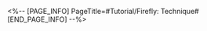 <%-- [PAGE_INFO]
PageTitle=#Tutorial/Firefly: Technique#
[END_PAGE_INFO] --%>
{{Tutorial
|sort      = 111901
|title     = Firefly: Technique
|subtitle  = 
|type      = 
|about     = 
|image1    = Tutorial Firefly Technique 1.png{{subst:void|<!--$UPLOAD:<<SpriteOutput/TutorialPic/TutorialPage_111901.png>-<Tutorial Firefly Technique 1.png>>}}
|text1     = Firefly can use her Technique to leap into the air and {{Color|h|nobold=1|move about freely}}
|image2    = Tutorial Firefly Technique 2.png{{subst:void|<!--$UPLOAD:<<SpriteOutput/TutorialPic/TutorialPage_111902.png>-<Tutorial Firefly Technique 2.png>>}}
|text2     = When the free movement times out or when ({{tt|tapping|on mobile}}/{{tt|pressing|on controller}}/{{tt|clicking|on keyboard}}) the Technique button again, uses a Plunging Attack to hit all enemies within the Technique's range and {{Color|h|nobold=1|applies Fire Weakness}} on them
}}